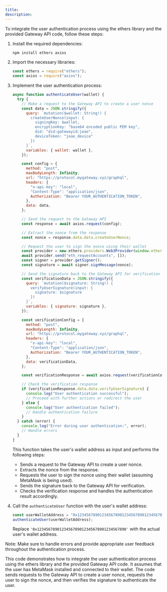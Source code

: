 ```yaml
---
title:
description:
---
```


To integrate the user authentication process using the ethers library and the provided Gateway API code, follow these steps:

1. Install the required dependencies:

   ```bash
   npm install ethers axios
   ```

2. Import the necessary libraries:

   ```javascript
   const ethers = require("ethers");
   const axios = require("axios");
   ```

3. Implement the user authentication process:

   ```javascript
   async function authenticateUser(wallet) {
     try {
       // Make a request to the Gateway API to create a user nonce
       const data = JSON.stringify({
         query: `mutation($wallet: String!) {
           createUserNonce(input: {
             signingKey: $wallet,
             encryptionKey: "base64 encoded public PEM key",
             did: "did:gatewayid:joao",
             deviceToken: "joao_device"
           })
         }`,
         variables: { wallet: wallet },
       });

       const config = {
         method: "post",
         maxBodyLength: Infinity,
         url: "https://protocol.mygateway.xyz/graphql",
         headers: {
           "x-api-key": "local",
           "Content-Type": "application/json",
           Authorization: "Bearer YOUR_AUTHENTICATION_TOKEN",
         },
         data: data,
       };

       // Send the request to the Gateway API
       const response = await axios.request(config);

       // Extract the nonce from the response
       const nonce = response.data.data.createUserNonce;

       // Request the user to sign the nonce using their wallet
       const provider = new ethers.providers.Web3Provider(window.ethereum);
       await provider.send("eth_requestAccounts", []);
       const signer = provider.getSigner();
       const signature = await signer.signMessage(nonce);

       // Send the signature back to the Gateway API for verification
       const verificationData = JSON.stringify({
         query: `mutation($signature: String!) {
           verifyUserSignature(input: {
             signature: $signature
           })
         }`,
         variables: { signature: signature },
       });

       const verificationConfig = {
         method: "post",
         maxBodyLength: Infinity,
         url: "https://protocol.mygateway.xyz/graphql",
         headers: {
           "x-api-key": "local",
           "Content-Type": "application/json",
           Authorization: "Bearer YOUR_AUTHENTICATION_TOKEN",
         },
         data: verificationData,
       };

       const verificationResponse = await axios.request(verificationConfig);

       // Check the verification response
       if (verificationResponse.data.data.verifyUserSignature) {
         console.log("User authentication successful");
         // Proceed with further actions or redirect the user
       } else {
         console.log("User authentication failed");
         // Handle authentication failure
       }
     } catch (error) {
       console.log("Error during user authentication:", error);
       // Handle errors
     }
   }
   ```

   This function takes the user's wallet address as input and performs the following steps:

   - Sends a request to the Gateway API to create a user nonce.
   - Extracts the nonce from the response.
   - Requests the user to sign the nonce using their wallet (assuming MetaMask is being used).
   - Sends the signature back to the Gateway API for verification.
   - Checks the verification response and handles the authentication result accordingly.

4. Call the `authenticateUser` function with the user's wallet address:

   ```javascript
   const userWalletAddress = "0x1234567890123456789012345678901234567890";
   authenticateUser(userWalletAddress);
   ```

   Replace `'0x1234567890123456789012345678901234567890'` with the actual user's wallet address.

Note: Make sure to handle errors and provide appropriate user feedback throughout the authentication process.

This code demonstrates how to integrate the user authentication process using the ethers library and the provided Gateway API code. It assumes that the user has MetaMask installed and connected to their wallet. The code sends requests to the Gateway API to create a user nonce, requests the user to sign the nonce, and then verifies the signature to authenticate the user.
